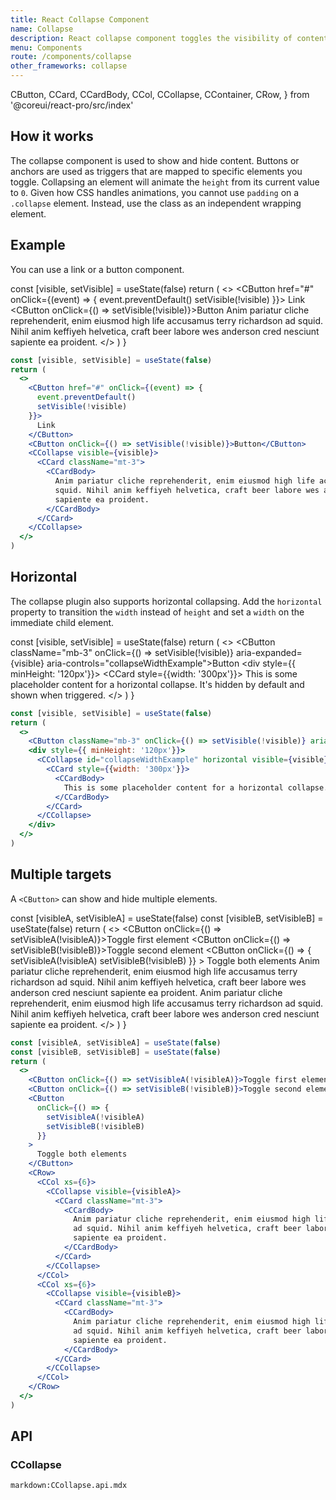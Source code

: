 ```yaml
---
title: React Collapse Component
name: Collapse
description: React collapse component toggles the visibility of content across your project with a few classes and some scripts. Useful for a large amount of content.
menu: Components
route: /components/collapse
other_frameworks: collapse
---
```



  CButton,
  CCard,
  CCardBody,
  CCol,
  CCollapse,
  CContainer,
  CRow,
} from '@coreui/react-pro/src/index'

## How it works

The collapse component is used to show and hide content. Buttons or anchors are used as triggers that are mapped to specific elements you toggle. Collapsing an element will animate the `height` from its current value to `0`. Given how CSS handles animations, you cannot use `padding` on a `.collapse` element. Instead, use the class as an independent wrapping element.

## Example

You can use a link or a button component.

  const [visible, setVisible] = useState(false)
  return (
    <>
      <CButton href="#" onClick={(event) => {
        event.preventDefault()
        setVisible(!visible)
      }}>
        Link
      </CButton>
      <CButton onClick={() => setVisible(!visible)}>Button</CButton>
      <CCollapse visible={visible}>
        <CCard className="mt-3">
          <CCardBody>
            Anim pariatur cliche reprehenderit, enim eiusmod high life accusamus terry richardson ad
            squid. Nihil anim keffiyeh helvetica, craft beer labore wes anderson cred nesciunt
            sapiente ea proident.
          </CCardBody>
        </CCard>
      </CCollapse>
    </>
  )
}

<Example>
  <BasicExample />
</Example>

```jsx
const [visible, setVisible] = useState(false)
return (
  <>
    <CButton href="#" onClick={(event) => {
      event.preventDefault()
      setVisible(!visible)
    }}>
      Link
    </CButton>
    <CButton onClick={() => setVisible(!visible)}>Button</CButton>
    <CCollapse visible={visible}>
      <CCard className="mt-3">
        <CCardBody>
          Anim pariatur cliche reprehenderit, enim eiusmod high life accusamus terry richardson ad
          squid. Nihil anim keffiyeh helvetica, craft beer labore wes anderson cred nesciunt
          sapiente ea proident.
        </CCardBody>
      </CCard>
    </CCollapse>
  </>
)
```

## Horizontal

The collapse plugin also supports horizontal collapsing. Add the `horizontal` property to transition the `width` instead of `height` and set a `width` on the immediate child element.

  const [visible, setVisible] = useState(false)
  return (
    <>
      <CButton className="mb-3" onClick={() => setVisible(!visible)} aria-expanded={visible} aria-controls="collapseWidthExample">Button</CButton>
      <div style={{ minHeight: '120px'}}>
        <CCollapse id="collapseWidthExample" horizontal visible={visible}>
          <CCard style={{width: '300px'}}>
            <CCardBody>
              This is some placeholder content for a horizontal collapse. It's hidden by default and shown when triggered.
            </CCardBody>
          </CCard>
        </CCollapse>
      </div>
    </>
  )
}

<Example>
  <HorizontalExample />
</Example>

```jsx
const [visible, setVisible] = useState(false)
return (
  <>
    <CButton className="mb-3" onClick={() => setVisible(!visible)} aria-expanded={visible} aria-controls="collapseWidthExample">Button</CButton>
    <div style={{ minHeight: '120px'}}>
      <CCollapse id="collapseWidthExample" horizontal visible={visible}>
        <CCard style={{width: '300px'}}>
          <CCardBody>
            This is some placeholder content for a horizontal collapse. It's hidden by default and shown when triggered.
          </CCardBody>
        </CCard>
      </CCollapse>
    </div>
  </>
)
```

## Multiple targets

A `<CButton>` can show and hide multiple elements.

  const [visibleA, setVisibleA] = useState(false)
  const [visibleB, setVisibleB] = useState(false)
  return (
    <>
      <CButton onClick={() => setVisibleA(!visibleA)}>Toggle first element</CButton>
      <CButton onClick={() => setVisibleB(!visibleB)}>Toggle second element</CButton>
      <CButton
        onClick={() => {
          setVisibleA(!visibleA)
          setVisibleB(!visibleB)
        }}
      >
        Toggle both elements
      </CButton>
      <CRow>
        <CCol xs={6}>
          <CCollapse visible={visibleA}>
            <CCard className="mt-3">
              <CCardBody>
                Anim pariatur cliche reprehenderit, enim eiusmod high life accusamus terry
                richardson ad squid. Nihil anim keffiyeh helvetica, craft beer labore wes anderson
                cred nesciunt sapiente ea proident.
              </CCardBody>
            </CCard>
          </CCollapse>
        </CCol>
        <CCol xs={6}>
          <CCollapse visible={visibleB}>
            <CCard className="mt-3">
              <CCardBody>
                Anim pariatur cliche reprehenderit, enim eiusmod high life accusamus terry
                richardson ad squid. Nihil anim keffiyeh helvetica, craft beer labore wes anderson
                cred nesciunt sapiente ea proident.
              </CCardBody>
            </CCard>
          </CCollapse>
        </CCol>
      </CRow>
    </>
  )
}

<Example>
  <MultipleTargetsExample />
</Example>

```jsx
const [visibleA, setVisibleA] = useState(false)
const [visibleB, setVisibleB] = useState(false)
return (
  <>
    <CButton onClick={() => setVisibleA(!visibleA)}>Toggle first element</CButton>
    <CButton onClick={() => setVisibleB(!visibleB)}>Toggle second element</CButton>
    <CButton
      onClick={() => {
        setVisibleA(!visibleA)
        setVisibleB(!visibleB)
      }}
    >
      Toggle both elements
    </CButton>
    <CRow>
      <CCol xs={6}>
        <CCollapse visible={visibleA}>
          <CCard className="mt-3">
            <CCardBody>
              Anim pariatur cliche reprehenderit, enim eiusmod high life accusamus terry richardson
              ad squid. Nihil anim keffiyeh helvetica, craft beer labore wes anderson cred nesciunt
              sapiente ea proident.
            </CCardBody>
          </CCard>
        </CCollapse>
      </CCol>
      <CCol xs={6}>
        <CCollapse visible={visibleB}>
          <CCard className="mt-3">
            <CCardBody>
              Anim pariatur cliche reprehenderit, enim eiusmod high life accusamus terry richardson
              ad squid. Nihil anim keffiyeh helvetica, craft beer labore wes anderson cred nesciunt
              sapiente ea proident.
            </CCardBody>
          </CCard>
        </CCollapse>
      </CCol>
    </CRow>
  </>
)
```

## API

### CCollapse

`markdown:CCollapse.api.mdx`
